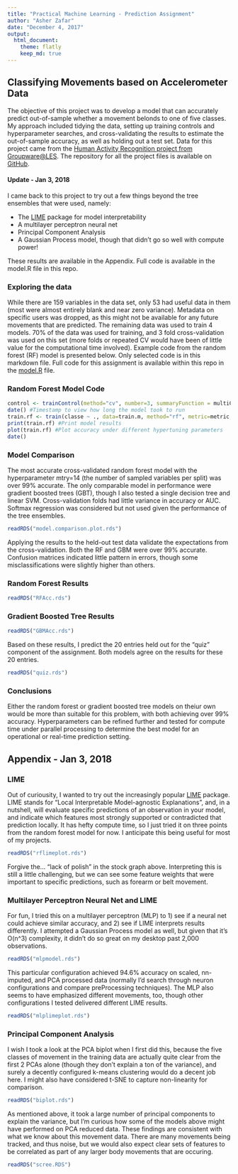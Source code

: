 ```yaml
---
title: "Practical Machine Learning - Prediction Assignment"
author: "Asher Zafar"
date: "December 4, 2017"
output: 
  html_document:
    theme: flatly
    keep_md: true
---
```


## Classifying Movements based on Accelerometer Data 

The objective of this project was to develop a model that can accurately predict out-of-sample whether a movement belonds to one of five classes. My approach included tidying the data, setting up training controls and hyperparameter searches, and cross-validating the results to estimate the out-of-sample accuracy, as well as holding out a test set. Data for this project came from the [Human Activity Recognition project from Groupware@LES](http://groupware.les.inf.puc-rio.br/har). The repository for all the project files is available on [GitHub](https://github.com/asherzafar/coursera-practical-machine-learning).

#### Update - Jan 3, 2018
I came back to this project to try out a few things beyond the tree ensembles that were used, namely:

* The [LIME](https://github.com/thomasp85/lime) package for model interpretability
* A multilayer perceptron neural net
* Principal Component Analysis
* A Gaussian Process model, though that didn't go so well with compute power!

These results are available in the Appendix. Full code is available in the model.R file in this repo.

### Exploring the data
While there are 159 variables in the data set, only 53 had useful data in them (most were almost entirely blank and near zero variance). Metadata on specific users was dropped, as this might not be available for any future movements that are predicted. The remaining data was used to train 4 models. 70% of the data was used for training, and 3 fold cross-validation was used on this set (more folds or repeated CV would have been of little value for the computational time involved). Example code from the random forest (RF) model is presented below. Only selected code is in this markdown file. Full code for this assignment is available within this repo in the [model.R](https://github.com/asherzafar/coursera-practical-machine-learning/blob/master/model.R) file.

### Random Forest Model Code
```r
control <- trainControl(method="cv", number=3, summaryFunction = multiClassSummary, classProbs = TRUE) #Set controls
date() #Timestamp to view how long the model took to run
train.rf <- train(classe ~ ., data=train.m, method="rf", metric=metric, trControl=control, tuneLength=5) #Run model with controls and hyperparameter search. Metric was set to "Accuracy"
print(train.rf) #Print model results
plot(train.rf) #Plot accuracy under different hypertuning parameters
date()
```

### Model Comparison

The most accurate cross-validated random forest model with the hyperparameter mtry=14 (the number of sampled variables per split) was over 99% accurate. The only comparable model in performance were gradient boosted trees (GBT), though I also tested a single decision tree and linear SVM. Cross-validation folds had little variance in accuracy or AUC. Softmax regression was considered but not used given the performance of the tree ensembles.

```r
readRDS("model.comparison.plot.rds")
```

Applying the results to the held-out test data validate the expectations from the cross-validation. Both the RF and GBM were over 99% accurate. Confusion matrices indicated little pattern in errors, though some misclassifications were slightly higher than others.

### Random Forest Results

```r
readRDS("RFAcc.rds")
```

### Gradient Boosted Tree Results

```r
readRDS("GBMAcc.rds")
```

Based on these results, I predict the 20 entries held out for the "quiz" component of the assignment. Both models agree on the results for these 20 entries.

```r
readRDS("quiz.rds")
```

### Conclusions

Either the random forest or gradient boosted tree models on theiur own would be more than suitable for this problem, with both achieving over 99% accuracy. Hyperparameters can be refined further and tested for compute time under parallel processing to determine the best model for an operational or real-time prediction setting.

## Appendix - Jan 3, 2018
### LIME
Out of curiousity, I wanted to try out the increasingly popular [LIME](https://github.com/thomasp85/lime) package. LIME stands for "Local Interpretable Model-agnostic Explanations", and, in a nutshell, will evaluate specific predictions of an observation in your model, and indicate which features most strongly supported or contradicted that prediction locally. It has hefty compute time, so I just tried it on three points from the random forest model for now. I anticipate this being useful for most of my projects.

```r
readRDS("rflimeplot.rds")
```

Forgive the... "lack of polish" in the stock graph above. Interpreting this is still a little challenging, but we can see some feature weights that were important to specific predictions, such as forearm or belt movement.

### Multilayer Perceptron Neural Net and LIME
For fun, I tried this on a multilayer perceptron (MLP) to 1) see if a neural net could achieve similar accuracy, and 2) see if LIME interprets results differently. I attempted a Gaussian Process model as well, but given that it's O(n^3) complexity, it didn't do so great on my desktop past 2,000 observations.

```r
readRDS("mlpmodel.rds")
```

This particular configuration achieved 94.6% accuracy on scaled, nn-imputed, and PCA processed data (normally I'd search through neuron configurations and compare preProcessing techniques). The MLP also seems to have emphasized different movements, too, though other configurations I tested delivered different LIME results.

```r
readRDS("mlplimeplot.rds")
```

### Principal Component Analysis
I wish I took a look at the PCA biplot when I first did this, because the five classes of movement in the training data are actually quite clear from the first 2 PCAs alone (though they don't explain a ton of the variance), and surely a decently configured k-means clustering would do a decent job here. I might also have considered t-SNE to capture non-linearity for comparison.

```r
readRDS("biplot.rds")
```

As mentioned above, it took a large number of principal components to explain the variance, but I'm curious how some of the models above might have performed on PCA reduced data. These findings are consistent with what we know about this movement data. There are many movements being tracked, and thus noise, but we would also expect clear sets of features to be correlated as part of any larger body movements that are occuring.

```r
readRDS("scree.RDS")
```
